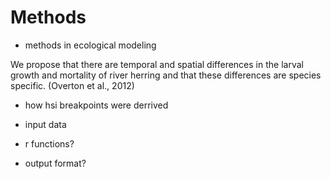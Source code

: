 # Methods {#cross}

- methods in ecological modeling

We propose that there are temporal and spatial differences in the larval growth and mortality of river herring and that these differences are species specific. (Overton et al., 2012)

- how hsi breakpoints were derrived

- input data

- r functions?

- output format?